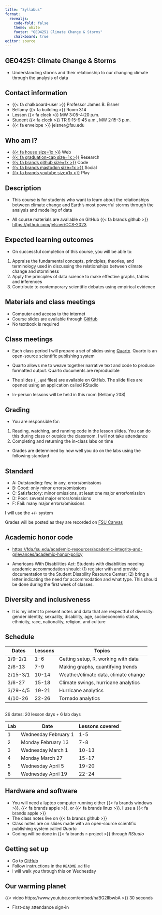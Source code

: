 ```yaml
---
title: "Syllabus"
format: 
  revealjs:
    code-fold: false
    theme: white
    footer: "GEO4251 Climate Change & Storms"
    chalkboard: true
editor: source
---
```


## GEO4251: Climate Change & Storms

-   Understanding storms and their relationship to our changing climate through the analysis of data

## Contact information

-   {{< fa chalkboard-user >}} Professor James B. Elsner
-   Bellamy {{< fa building >}} Room 314
-   Lesson {{< fa clock >}} MW 3:05-4:20 p.m.
-   Student {{< fa clock >}} TR 9:15-9:45 a.m., MW 2:15-3 p.m.
-   {{< fa envelope >}} jelsner@fsu.edu

## Who am I?

-   [{{< fa house size=1x >}}](http://myweb.fsu.edu/jelsner/_site/) Web
-   [{{< fa graduation-cap size=1x >}}](https://scholar.google.com/citations?user=uF8tRWQAAAAJ) Research
-   [{{< fa brands github size=1x >}}](https://github.com/jelsner/) Code
-   [{{< fa brands mastodon size=1x >}}](https://fediscience.org/@jelsner) Social
-   [[{{< fa brands youtube size=1x >}}](https://www.youtube.com/channel/UCmvKrcWTnNGjoy9OTGTz1qQ)]{style="color:red"} Play

## Description

-   This course is for students who want to learn about the relationships between climate change and Earth's most powerful storms through the analysis and modeling of data

-   All course materials are available on GitHub {{< fa brands github >}} <https://github.com/jelsner/CCS-2023>

## Expected learning outcomes

-   On successful completion of this course, you will be able to:

1.  Appraise the fundamental concepts, principles, theories, and terminology used in discussing the relationships between climate change and storminess
2.  Apply the principles of data science to make effective graphs, tables and inferences
3.  Contribute to contemporary scientific debates using empirical evidence

## Materials and class meetings

-   Computer and access to the internet
-   Course slides are available through [GitHub](https://github.com/jelsner/CCS-2023/)
-   No textbook is required

## Class meetings

-   Each class period I will prepare a set of slides using [Quarto](https://quarto.org/). Quarto is an open-source scientific publishing system

-   Quarto allows me to weave together narrative text and code to produce formatted output. Quarto documents are reproducible

-   The slides (`_.qmd` files) are available on GitHub. The slide files are opened using an application called RStudio

-   In-person lessons will be held in this room (Bellamy 208)

## Grading

-   You are responsible for:

1.  Reading, watching, and running code in the lesson slides. You can do this during class or outside the classroom. I will not take attendance
2.  Completing and returning the in-class labs on time

-   Grades are determined by how well you do on the labs using the following standard

## Standard

-   A: Outstanding: few, in any, errors/omissions
-   B: Good: only minor errors/omissions
-   C: Satisfactory: minor omissions, at least one major error/omission
-   D: Poor: several major errors/omissions
-   F: Fail: many major errors/omissions

I will use the +/- system

Grades will be posted as they are recorded on [FSU Canvas](https://canvas.fsu.edu)

## Academic honor code

-   <https://fda.fsu.edu/academic-resources/academic-integrity-and-grievances/academic-honor-policy>

-   Americans With Disabilities Act: Students with disabilities needing academic accommodation should: (1) register with and provide documentation to the Student Disability Resource Center; (2) bring a letter indicating the need for accommodation and what type. This should be done during the first week of classes.

## Diversity and inclusiveness

-   It is my intent to present notes and data that are respectful of diversity: gender identity, sexuality, disability, age, socioeconomic status, ethnicity, race, nationality, religion, and culture

## Schedule

| Dates   | Lessons| Topics  |
|---------|--------|---------|
| 1/9-2/1 | 1-6    | Getting setup, R, working with data |
| 2/6-13  | 7-9    | Making graphs, quantifying trends   |
| 2/15-3/1| 10-14  | Weather/climate data, climate change|
| 3/6-27  | 15-18  | Climate swings, hurricane analytics |
| 3/29-4/5| 19-21  | Hurricane analytics |
| 4/10-26 | 22-26  | Tornado analytics |

## 

26 dates: 20 lesson days + 6 lab days

| Lab | Date                 | Lessons covered |
|-----|----------------------|-----------------|
| 1   | Wednesday February 1 | 1-5             |
| 2   | Monday February 13   | 7-8             |
| 3   | Wednesday March 1    | 10-13           |
| 4   | Monday March 27      | 15-17           |
| 5   | Wednesday April 5    | 19-20           |
| 6   | Wednesday April 19   | 22-24           |

## Hardware and software

-   You will need a laptop computer running either {{< fa brands windows >}}, {{< fa brands apple >}}, or {{< fa brands linux >}}. I use a {{< fa brands apple >}}
-   The class notes live on {{< fa brands github >}}
-   Class notes are on slides made with an open-source scientific publishing system called _Quarto_
-   Coding will be done in {{< fa brands r-project >}} through _RStudio_

## Getting set up

-   Go to [GitHub](https://github.com/jelsner/CCS-2023)
-   Follow instructions in the `README.md` file
-   I will walk you through this on Wednesday

## Our warming planet

{{< video https://www.youtube.com/embed/haBG2IIbwbA >}} 30 seconds

-   First-day attendance sign-in
